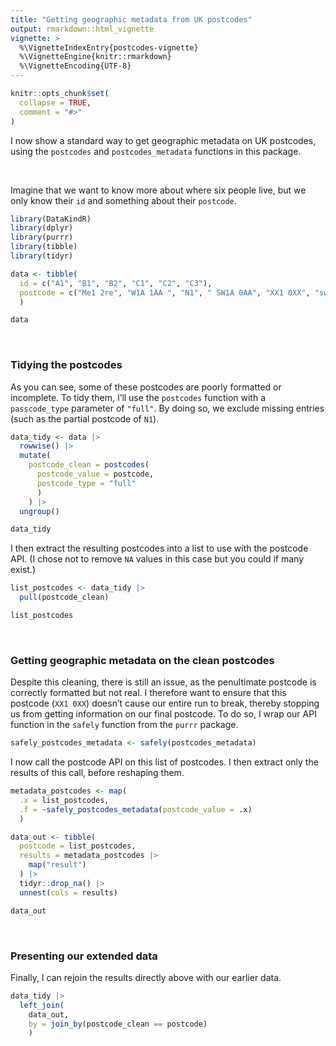 ```yaml
---
title: "Getting geographic metadata from UK postcodes"
output: rmarkdown::html_vignette
vignette: >
  %\VignetteIndexEntry{postcodes-vignette}
  %\VignetteEngine{knitr::rmarkdown}
  %\VignetteEncoding{UTF-8}
---
```


```r
knitr::opts_chunk$set(
  collapse = TRUE,
  comment = "#>"
)
```

I now show a standard way to get geographic metadata on UK postcodes, using the `postcodes` and `postcodes_metadata` functions in this package.

<br/>

Imagine that we want to know more about where six people live, but we only know their `id` and something about their `postcode`.

```r
library(DataKindR)
library(dplyr)
library(purrr)
library(tibble)
library(tidyr)

data <- tibble(
  id = c("A1", "B1", "B2", "C1", "C2", "C3"),
  postcode = c("Me1 2re", "W1A 1AA ", "N1", " SW1A 0AA", "XX1 0XX", "sw6 1hs")
  )

data
```

<br/>

### Tidying the postcodes

As you can see, some of these postcodes are poorly formatted or incomplete. To tidy them, I'll use the `postcodes` function with a `passcode_type` parameter of `"full"`. By doing so, we exclude missing entries (such as the partial postcode of `N1`).

```r
data_tidy <- data |> 
  rowwise() |> 
  mutate(
    postcode_clean = postcodes(
      postcode_value = postcode, 
      postcode_type = "full"
      )
    ) |> 
  ungroup() 

data_tidy
```

I then extract the resulting postcodes into a list to use with the postcode API. (I chose not to remove `NA` values in this case but you could if many exist.)

```r
list_postcodes <- data_tidy |> 
  pull(postcode_clean)

list_postcodes
```

<br/>

### Getting geographic metadata on the clean postcodes

Despite this cleaning, there is still an issue, as the penultimate postcode is correctly formatted but not real. I therefore want to ensure that this postcode (`XX1 0XX`) doesn't cause our entire run to break, thereby stopping us from getting information on our final postcode. To do so, I wrap our API function in the `safely` function from the `purrr` package.

```r
safely_postcodes_metadata <- safely(postcodes_metadata)
```

I now call the postcode API on this list of postcodes. I then extract only the results of this call, before reshaping them.

```r
metadata_postcodes <- map(
  .x = list_postcodes, 
  .f = ~safely_postcodes_metadata(postcode_value = .x)
  )  

data_out <- tibble(
  postcode = list_postcodes,
  results = metadata_postcodes |> 
    map("result")
  ) |>
  tidyr::drop_na() |>
  unnest(cols = results)

data_out
```

<br/>

### Presenting our extended data

Finally, I can rejoin the results directly above with our earlier data.

```r
data_tidy |> 
  left_join(
    data_out, 
    by = join_by(postcode_clean == postcode)
    )
```

